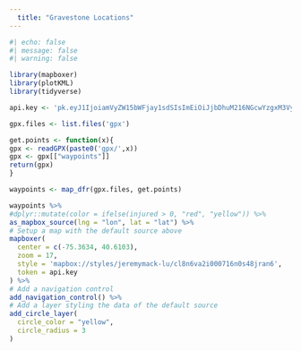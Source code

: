 ```yaml
---
  title: "Gravestone Locations"
---
```


```r
#| echo: false
#| message: false
#| warning: false

library(mapboxer)
library(plotKML)
library(tidyverse)

api.key <- 'pk.eyJ1IjoiamVyZW15bWFjay1sdSIsImEiOiJjbDhuM216NGcwYzgxM3VydzQ2ZDFzdjI2In0.D7zjHzCX5qKm7ix_Q1b6EQ'

gpx.files <- list.files('gpx')

get.points <- function(x){
gpx <- readGPX(paste0('gpx/',x))
gpx <- gpx[["waypoints"]]
return(gpx)
}

waypoints <- map_dfr(gpx.files, get.points)

waypoints %>%
#dplyr::mutate(color = ifelse(injured > 0, "red", "yellow")) %>%
as_mapbox_source(lng = "lon", lat = "lat") %>%
# Setup a map with the default source above
mapboxer(
  center = c(-75.3634, 40.6103),
  zoom = 17,
  style = 'mapbox://styles/jeremymack-lu/cl8n6va2i000716n0s48jran6',
  token = api.key
) %>%
# Add a navigation control
add_navigation_control() %>%
# Add a layer styling the data of the default source
add_circle_layer(
  circle_color = "yellow",
  circle_radius = 3
)
```
